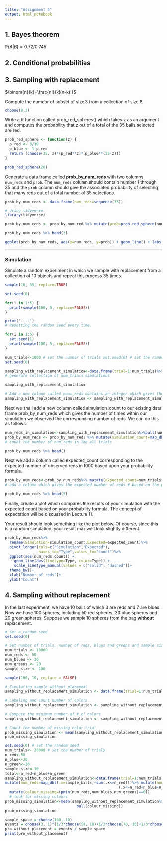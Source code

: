 ```yaml
---
title: "Assignment 4"
output: html_notebook
---
```


## 1. Bayes theorem  
$\mathbb P(A|B)=0.72/0.745$  

## 2. Conditional probabilities  

## 3. Sampling with replacement  

$\binom{n}{k}=\frac{n!}{k!(n-k)!}$

Compute the numebr of subset of size 3 from a collection of size 8.  

```R
choose(8,3)
```

Write a R function called prob_red_spheres() which takes z as an argument and computes the probability that z out of a total of the 35 balls selected are red.  

```R
prob_red_sphere <- function(z) {
  p_red <- 3/10
  p_blue <- 1-p_red
  return (choose(35, z)*(p_red**z)*(p_blue**(35-z)))
}
```

```R
prob_red_sphere(20)
```

Generate a data frame called **prob_by_num_reds
** with two columns `num_reds` and `prob`. The `num_reds` column should contain number 1 through 35 and the `prob` column should give the associated probability of selecting that many reds out of a total number of 35 selections.  

```R
prob_by_num_reds <- data.frame(num_reds=sequence(35))
```

```R
# Using tidyverse
library(tidyverse)

prob_by_num_reds <- prob_by_num_red %>% mutate(prob=prob_red_sphere(num_reds))

prob_by_num_reds %>% head(3)
```
```R
ggplot(prob_by_num_reds, aes(x=num_reds, y=prob)) + geom_line() + labs(x="Number of reds", y="Probability") + theme_light()
```

---

### Simulation

Simulate a random experiment in which we sample with replacement from a collection of 10 objects and repeat this process 35 times.  

```R
sample(10, 35, replace=TRUE)
```

```R
set.seed(0)

for(i in 1:5) {
  print(sample(100, 5, replace=FALSE))
}

print('----')
# Resetting the random seed every time.

for(i in 1:5) {
  set.seed(1)
  print(sample(100, 5, replace=FALSE))
}

```

```R
num_trials<-1000 # set the number of trials set.seed(0) # set the random seed
set.seed(0)

sampling_with_replacement_simulation<-data.frame(trial=1:num_trials)%>% mutate(sample_balls=map(.x=trial,~sample(10,35,replace = TRUE)))
# generate collection of num_trials simulations

sampling_with_replacement_simulation
```

```R
# Add a new column called nums_reds contains an integer which gives the number of items within the sample for that row which are less than or equal to three.  
sampling_with_replacement_simulation <- sampling_with_replacement_simulation %>% mutate(num_reds=map_dbl(.x=sample_balls, .f=~sum(.x <= 3)))
```

Next we shall add a new column called simulation_count to our existing data frame prob_by_num_reds which gives the number of times within our simulation we observed the corresponding number of reds. We can do this as follows:  

```R
num_reds_in_simulation<-sampling_with_replacement_simulation%>%pull(num_reds) # we extract a vector corresponding to the number of reds in each trial
prob_by_num_reds <- prob_by_num_reds %>% mutate(simulation_count=map_dbl(.x=num_reds,~sum(num_reds_in_simulation==.x))) # add a column which gives the number of trials with a given number of reds
# count the number of num_reds in the all trials
```

```R
prob_by_num_reds %>% head()
```

Next we add a column called expected_count corresponding to the expected number of observed reds in 1000 based upon your probability formula.  

```R
prob_by_num_reds<-prob_by_num_reds%>% mutate(expected_count=num_trials*prob)
# add a column which gives the expected number of reds # based on the probability formula

prob_by_num_reds %>% head(5)
```

Finally, create a plot which compares the results of your simulation with the expected count based on your probability formula. The concept of expectation will be discussed in Lecture 11.  

Your result should look something like the plot below. Of course, since this is a random simulation, your result may well look slightly different.  

```R
prob_by_num_reds%>%
  rename(Simulation=simulation_count,Expected=expected_count)%>%
  pivot_longer(cols=c("Simulation","Expected"),
               names_to="Type",values_to="count")%>%
  ggplot(aes(num_reds,count)) +
    geom_line(aes(linetype=Type, color=Type)) +
    scale_linetype_manual(values = c("solid", "dashed"))+
  theme_bw()+
  xlab("Number of reds")+
  ylab("Count")
```

## 4. Sampling without replacement  

In the last experiment, we have 10 balls of which 3 are reds and 7 are blues. Now we have 100 spheres, including 50 red spheres, 30 blue spheres and 20 green spheres. Suppose we sample 10 spheres from the bag **without** replacement.  

```R
# Set a random seed
set.seed(0)

# Set number of trials, number of reds, blues and greens and sample size.
num_trials <- 10000
num_reds <- 50
num_blues <- 30
num_greens <- 20
sample_size <- 100

sample(100, 10, replace = FALSE)
```


```R
# Simulating sample without placement
sampling_without_replacement_simulation <- data.frame(trial=1:num_trials) %>% mutate(sample_balls=map(.x=trial,~sample(100, 10, replace=FALSE)))

# Labeling and count number of colors
sampling_without_replacement_simulation <- sampling_without_replacement_simulation %>% mutate(num_reds=map_dbl(sample_balls, ~sum(.x<=num_reds)), num_blues=map_dbl(sample_balls, ~sum((num_reds<.x) & (.x <= num_reds+num_blues))), num_greens=map_dbl(sample_balls, ~sum((num_reds+num_blues<.x) & (.x<=num_reds+num_blues+num_greens))))

# Compute the minimum number of # of colors
sampling_without_replacement_simulation <- sampling_without_replacement_simulation %>% mutate(color_missing=pmin(num_reds, num_blues, num_greens)==0)

# Count the number of missing color trial
prob_missing_simulation <- mean(sampling_without_replacement_simulation %>% pull(color_missing))
prob_missing_simulation
```

```r
set.seed(0) # set the random seed
num_trials<- 20000 # set the number of trials
n_red<-50
n_blue<-30
n_green<-20
sample_size<-10
total<-n_red+n_blue+n_green
sampling_without_replacement_simulation<-data.frame(trial=1:num_trials)%>% mutate(sample_balls=map(.x=trial,~sample(total,sample_size,replace = FALSE)))%>% # simulate without replacement the sampling of 10 balls from a bag of 100
mutate(num_reds=map_dbl(.x=sample_balls,~sum(.x<=n_red)))%>% mutate(num_blues=map_dbl(.x=sample_balls,~sum((n_red<.x)&(.x<=n_red+n_blue))))%>% mutate(num_greens=map_dbl(.x=sample_balls,~sum((n_red+n_blue<.x)&
                                                   (.x<=n_red+n_blue+n_green))))%>%
  mutate(colour_missing=(pmin(num_reds,num_blues,num_greens)==0))
  # look for missing colours
prob_missing_simulation<-mean(sampling_without_replacement_simulation%>%
                                pull(colour_missing))
prob_missing_simulation
```


```R
sample_space = choose(100, 10)
events = choose(3, 1)*(1/3*choose(50, 10)+1/3*choose(70, 10)+1/3*choose(80, 10))-choose(3,2)*(1/3*choose(20, 10)+1/3*choose(50, 10)+1/3*choose(30, 10))
pro_without_placement = events / sample_space
print(pro_without_placement)
```
